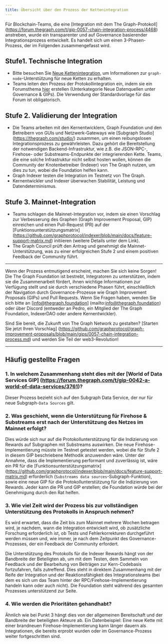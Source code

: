 ```yaml
---
title: Übersicht über den Prozess der Kettenintegration
---
```


Für Blockchain-Teams, die eine [Integration mit dem The Graph-Protokoll] (https://forum.thegraph.com/t/gip-0057-chain-integration-process/4468) anstreben, wurde ein transparenter und auf Governance basierender Integrationsprozess entwickelt. Es handelt sich um einen 3-Phasen-Prozess, der im Folgenden zusammengefasst wird.

## Stufe1. Technische Integration

- Bitte besuchen Sie [Neue Kettenintegration](/indexing/new-chain-integration/), um Informationen zur `graph-node`-Unterstützung für neue Ketten zu erhalten.
- Teams leiten den Prozess der Protokollintegration ein, indem sie ein Forumsthema [hier](https://forum.thegraph.com/c/governance-gips/new-chain-support/71) erstellen (Unterkategorie Neue Datenquellen unter Governance & GIPs). Die Verwendung der Standardvorlage für das Forum ist obligatorisch.

## Stufe 2. Validierung der Integration

- Die Teams arbeiten mit den Kernentwicklern, Graph Foundation und den Betreibern von GUIs und Netzwerk-Gateways wie [Subgraph Studio] (https://thegraph.com/studio/) zusammen, um einen reibungslosen Integrationsprozess zu gewährleisten. Dazu gehört die Bereitstellung der notwendigen Backend-Infrastruktur, wie z.B. die JSON-RPC-, Firehose- oder Substreams-Endpunkte der integrierenden Kette. Teams, die eine solche Infrastruktur nicht selbst hosten wollen, können die Community der Knotenbetreiber (Indexer) von The Graph nutzen, um dies zu tun, wobei die Foundation helfen kann.
- Graph Indexer testen die Integration im Testnetz von The Graph.
- Kernentwickler und Indexer überwachen Stabilität, Leistung und Datendeterminismus.

## Stufe 3. Mainnet-Integration

- Teams schlagen die Mainnet-Integration vor, indem sie einen Vorschlag zur Verbesserung des Graphen (Graph Improvement Proposal, GIP) einreichen und einen Pull-Request (PR) auf der [Funktionsunterstützungsmatrix] (https://github.com/graphprotocol/indexer/blob/main/docs/feature-support-matrix.md) initiieren (weitere Details unter dem Link).
- The Graph Council prüft den Antrag und genehmigt die Mainnet-Unterstützung, was zu einer erfolgreichen Stufe 2 und einem positiven Feedback der Community führt.

---

Wenn der Prozess entmutigend erscheint, machen Sie sich keine Sorgen! Die The Graph Foundation ist bestrebt, Integratoren zu unterstützen, indem sie die Zusammenarbeit fördert, ihnen wichtige Informationen zur Verfügung stellt und sie durch verschiedene Phasen führt, einschließlich der Navigation durch Governance-Prozesse wie Graph Improvement Proposals (GIPs) und Pull Requests. Wenn Sie Fragen haben, wenden Sie sich bitte an [info@thegraph.foundation] (mailto:info@thegraph.foundation) oder über Discord (entweder an Pedro, ein Mitglied der The Graph Foundation, IndexerDAO oder andere Kernentwickler).

Sind Sie bereit, die Zukunft von The Graph Network zu gestalten? [Starten Sie jetzt Ihren Vorschlag] (https://github.com/graphprotocol/graph-improvement-proposals/blob/main/gips/0057-chain-integration-process.md) und werden Sie Teil der web3-Revolution!

---

## Häufig gestellte Fragen

### 1. In welchem Zusammenhang steht dies mit der [World of Data Services GIP] (https://forum.thegraph.com/t/gip-0042-a-world-of-data-services/3761)?

Dieser Prozess bezieht sich auf den Subgraph Data Service, der nur für neue Subgraph-`Data Sources` gilt.

### 2. Was geschieht, wenn die Unterstützung für Firehose & Substreams erst nach der Unterstützung des Netzes im Mainnet erfolgt?

Dies würde sich nur auf die Protokollunterstützung für die Indizierung von Rewards auf Subgraphen mit Substreams auswirken. Die neue Firehose-Implementierung müsste im Testnet getestet werden, wobei die für Stufe 2 in diesem GIP beschriebene Methodik anzuwenden wäre. Unter der Annahme, dass die Implementierung performant und zuverlässig ist, wäre ein PR für die [Funktionsunterstützungsmatrix] (https://github.com/graphprotocol/indexer/blob/main/docs/feature-support-matrix.md) erforderlich (`Substreams data sources`-Subgraph-Funktion), sowie eine neue GIP für die Protokollunterstützung für die Indizierung von Rewards. Jeder kann die PR und GIP erstellen; die Foundation würde bei der Genehmigung durch den Rat helfen.

### 3. Wie viel Zeit wird der Prozess bis zur vollständigen Unterstützung des Protokolls in Anspruch nehmen?

Es wird erwartet, dass die Zeit bis zum Mainnet mehrere Wochen betragen wird, je nachdem, wann die Integration entwickelt wird, ob zusätzliche Forschung erforderlich ist, ob Tests und Fehlerkorrekturen durchgeführt werden müssen und, wie immer, je nach dem Zeitpunkt des Governance-Prozesses, der ein Feedback der Community erfordert.

Die Unterstützung des Protokolls für die Indexer Rewards hängt von der Bandbreite der Beteiligten ab, um mit dem Testen, dem Sammeln von Feedback und der Bearbeitung von Beiträgen zur Kern-Codebasis fortzufahren, falls zutreffend. Dies steht in direktem Zusammenhang mit der Reife der Integration und der Reaktionsfähigkeit des Integrationsteams (bei dem es sich um das Team hinter der RPC/Firehose-Implementierung handeln kann oder auch nicht). Die Foundation steht während des gesamten Prozesses unterstützend zur Seite.

### 4. Wie werden die Prioritäten gehandhabt?

Ähnlich wie bei Punkt 3 hängt dies von der allgemeinen Bereitschaft und der Bandbreite der beteiligten Akteure ab. Ein Datenbeispiel: Eine neue Kette mit einer brandneuen Firehose-Implementierung kann länger dauern als Integrationen, die bereits erprobt wurden oder im Governance-Prozess weiter fortgeschritten sind.
